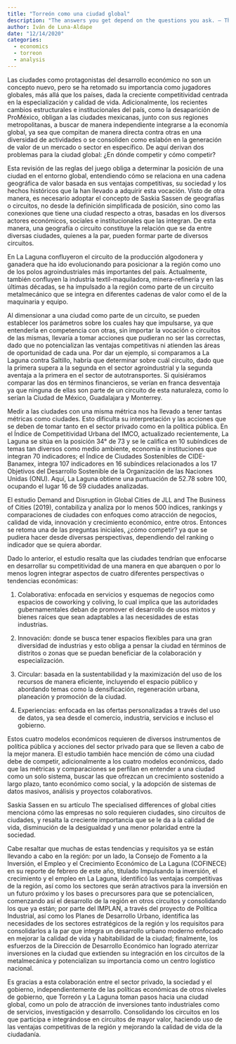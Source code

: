 ```yaml
---
title: "Torreón como una ciudad global"
description: "The answers you get depend on the questions you ask. – Thomas S. Kuhn"
author: Iván de Luna-Aldape
date: "12/14/2020"
categories: 
  - economics
  - torreon
  - analysis 
---
```


Las ciudades como protagonistas del desarrollo económico no son un concepto nuevo, pero se ha retomado su importancia como jugadores globales, más allá que los países, dada la creciente competitividad centrada en la especialización y calidad de vida. Adicionalmente, los recientes cambios estructurales e institucionales del país, como la desaparición de ProMéxico, obligan a las ciudades mexicanas, junto con sus regiones metropolitanas, a buscar de manera independiente integrarse a la economía global, ya sea que compitan de manera directa contra otras en una diversidad de actividades o se consoliden como eslabón en la generación de valor de un mercado o sector en específico. De aquí derivan dos problemas para la ciudad global: ¿En dónde competir y cómo competir?

Esta revisión de las reglas del juego obliga a determinar la posición de una ciudad en el entorno global, entendiendo cómo se relaciona en una cadena geográfica de valor basada en sus ventajas competitivas, su sociedad y los hechos históricos que la han llevado a adquirir esta vocación. Visto de otra manera, es necesario adoptar el concepto de Saskia Sassen de geografías o circuitos, no desde la definición simplificada de posición, sino como las conexiones que tiene una ciudad respecto a otras, basadas en los diversos actores económicos, sociales e institucionales que las integran. De esta manera, una geografía o circuito constituye la relación que se da entre diversas ciudades, quienes a la par, pueden formar parte de diversos circuitos.

En La Laguna confluyeron el circuito de la producción algodonera y ganadera que ha ido evolucionando para posicionar a la región como uno de los polos agroindustriales más importantes del país. Actualmente, también confluyen la industria textil-maquiladora, minera-refinería y en las últimas décadas, se ha impulsado a la región como parte de un circuito metalmecánico que se integra en diferentes cadenas de valor como el de la maquinaria y equipo.

Al dimensionar a una ciudad como parte de un circuito, se pueden establecer los parámetros sobre los cuales hay que impulsarse, ya que entenderla en competencia con otras, sin importar la vocación o circuitos de las mismas, llevaría a tomar acciones que pudieran no ser las correctas, dado que no potencializan las ventajas competitivas ni atienden las áreas de oportunidad de cada una. Por dar un ejemplo, si comparamos a La Laguna contra Saltillo, habría que determinar sobre cuál circuito, dado que la primera supera a la segunda en el sector agroindustrial y la segunda aventaja a la primera en el sector de autotransportes. Si quisiéramos comparar las dos en términos financieros, se verían en franca desventaja ya que ninguna de ellas son parte de un circuito de esta naturaleza, como lo serían la Ciudad de México, Guadalajara y Monterrey.

Medir a las ciudades con una misma métrica nos ha llevado a tener tantas métricas como ciudades. Esto dificulta su interpretación y las acciones que se deben de tomar tanto en el sector privado como en la política pública. En el Índice de Competitividad Urbana del IMCO, actualizado recientemente, La Laguna se sitúa en la posición 34° de 73 y se le califica en 10 subíndices de temas tan diversos como medio ambiente, economía e instituciones que integran 70 indicadores; el Índice de Ciudades Sostenibles de CIDE-Banamex, integra 107 indicadores en 16 subíndices relacionados a los 17 Objetivos del Desarrollo Sostenible de la Organización de las Naciones Unidas (ONU). Aquí, La Laguna obtiene una puntuación de 52.78 sobre 100, ocupando el lugar 16 de 59 ciudades analizadas.

El estudio Demand and Disruption in Global Cities de JLL and The Business of Cities (2019), contabiliza y analiza por lo menos 500 índices, rankings y comparaciones de ciudades con enfoques como atracción de negocios, calidad de vida, innovación y crecimiento económico, entre otros. Entonces se retoma una de las preguntas iniciales, ¿cómo competir? ya que se pudiera hacer desde diversas perspectivas, dependiendo del ranking o indicador que se quiera abordar.

Dado lo anterior, el estudio resalta que las ciudades tendrían que enfocarse en desarrollar su competitividad de una manera en que abarquen o por lo menos logren integrar aspectos de cuatro diferentes perspectivas o tendencias económicas:

1. Colaborativa: enfocada en servicios y esquemas de negocios como espacios de coworking y coliving, lo cual implica que las autoridades gubernamentales deban de promover el desarrollo de usos mixtos y bienes raíces que sean adaptables a las necesidades de estas industrias.

2. Innovación: donde se busca tener espacios flexibles para una gran diversidad de industrias y esto obliga a pensar la ciudad en términos de distritos o zonas que se puedan beneficiar de la colaboración y especialización.

3. Circular: basada en la sustentabilidad y la maximización del uso de los recursos de manera eficiente, incluyendo el espacio público y abordando temas como la densificación, regeneración urbana, planeación y promoción de la ciudad.

4. Experiencias: enfocada en las ofertas personalizadas a través del uso de datos, ya sea desde el comercio, industria, servicios e incluso el gobierno.

Estos cuatro modelos económicos requieren de diversos instrumentos de política pública y acciones del sector privado para que se lleven a cabo de la mejor manera. El estudio también hace mención de cómo una ciudad debe de competir, adicionalmente a los cuatro modelos económicos, dado que las métricas y comparaciones se perfilan en entender a una ciudad como un solo sistema, buscar las que ofrezcan un crecimiento sostenido a largo plazo, tanto económico como social, y la adopción de sistemas de datos masivos, análisis y proyectos colaborativos.

Saskia Sassen en su artículo The specialised differences of global cities menciona cómo las empresas no solo requieren ciudades, sino circuitos de ciudades, y resalta la creciente importancia que se le da a la calidad de vida, disminución de la desigualdad y una menor polaridad entre la sociedad.

Cabe resaltar que muchas de estas tendencias y requisitos ya se están llevando a cabo en la región: por un lado, la Consejo de Fomento a la Inversión, el Empleo y el Crecimiento Económico de La Laguna (COFINECE) en su reporte de febrero de este año, titulado Impulsando la inversión, el crecimiento y el empleo en La Laguna, identificó las ventajas competitivas de la región, así como los sectores que serán atractivos para la inversión en un futuro próximo y los bases o precursores para que se potencialicen, comenzando así el desarrollo de la región en otros circuitos y consolidando los que ya están; por parte del IMPLAN, a través del proyecto de Política Industrial, así como los Planes de Desarrollo Urbano, identifica las necesidades de los sectores estratégicos de la región y los requisitos para consolidarlos a la par que integra un desarrollo urbano moderno enfocado en mejorar la calidad de vida y habitabilidad de la ciudad; finalmente, los esfuerzos de la Dirección de Desarrollo Económico han logrado aterrizar inversiones en la ciudad que extienden su integración en los circuitos de la metalmecánica y potencializan su importancia como un centro logístico nacional.

Es gracias a esta colaboración entre el sector privado, la sociedad y el gobierno, independientemente de las políticas económicas de otros niveles de gobierno, que Torreón y La Laguna toman pasos hacia una ciudad global, como un polo de atracción de inversiones tanto industriales como de servicios, investigación y desarrollo. Consolidando los circuitos en los que participa e integrándose en circuitos de mayor valor, haciendo uso de las ventajas competitivas de la región y mejorando la calidad de vida de la ciudadanía.